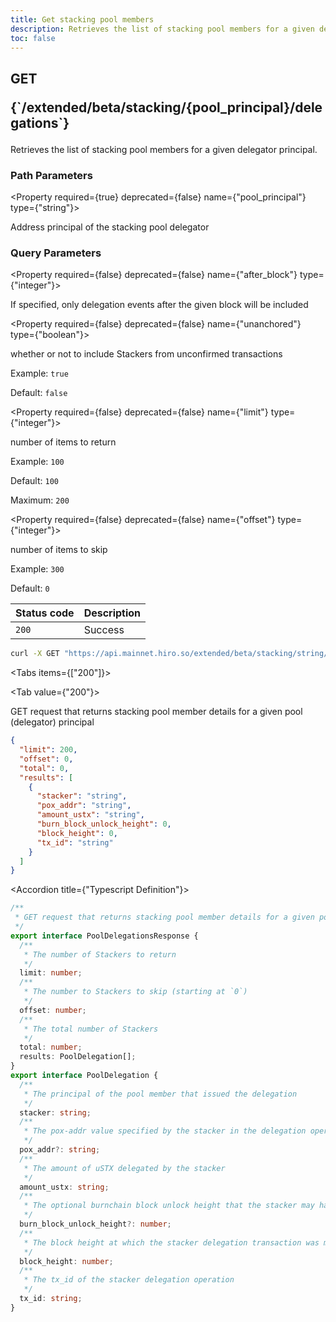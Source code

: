 ```yaml
---
title: Get stacking pool members
description: Retrieves the list of stacking pool members for a given delegator principal.
toc: false
---
```




<Root>

<API>

<div className='flex-1'>

<h2 className="not-prose mb-2 inline-flex items-center gap-3 font-mono">
  <div className="rounded-lg border px-1 py-0.5 text-xs font-medium border-green-400/50 bg-green-400/20 text-green-600 dark:text-green-400">
    GET
  </div>
  <p className="text-xs">{`/extended/beta/stacking/{pool_principal}/delegations`}</p>
</h2>

Retrieves the list of stacking pool members for a given delegator principal.

### Path Parameters

<Property required={true} deprecated={false} name={"pool_principal"} type={"string"}>

Address principal of the stacking pool delegator

</Property>

### Query Parameters

<Property required={false} deprecated={false} name={"after_block"} type={"integer"}>

If specified, only delegation events after the given block will be included

</Property>

<Property required={false} deprecated={false} name={"unanchored"} type={"boolean"}>

whether or not to include Stackers from unconfirmed transactions

<span>Example:  `true`</span>

<span>Default:  `false`</span>

</Property>

<Property required={false} deprecated={false} name={"limit"} type={"integer"}>

number of items to return

<span>Example:  `100`</span>

<span>Default:  `100`</span>

<span>Maximum:  `200`</span>

</Property>

<Property required={false} deprecated={false} name={"offset"} type={"integer"}>

number of items to skip

<span>Example:  `300`</span>

<span>Default:  `0`</span>

</Property>

| Status code | Description |
| ----------- | ----------- |
| `200` | Success |

</div>

<APIExample>

```bash title="curl"
curl -X GET "https://api.mainnet.hiro.so/extended/beta/stacking/string/delegations"
```

<Tabs items={["200"]}>

<Tab value={"200"}>

GET request that returns stacking pool member details for a given pool (delegator) principal

```json title="Example Response"
{
  "limit": 200,
  "offset": 0,
  "total": 0,
  "results": [
    {
      "stacker": "string",
      "pox_addr": "string",
      "amount_ustx": "string",
      "burn_block_unlock_height": 0,
      "block_height": 0,
      "tx_id": "string"
    }
  ]
}
```

<Accordions>

<Accordion title={"Typescript Definition"}>

```ts
/**
 * GET request that returns stacking pool member details for a given pool (delegator) principal
 */
export interface PoolDelegationsResponse {
  /**
   * The number of Stackers to return
   */
  limit: number;
  /**
   * The number to Stackers to skip (starting at `0`)
   */
  offset: number;
  /**
   * The total number of Stackers
   */
  total: number;
  results: PoolDelegation[];
}
export interface PoolDelegation {
  /**
   * The principal of the pool member that issued the delegation
   */
  stacker: string;
  /**
   * The pox-addr value specified by the stacker in the delegation operation
   */
  pox_addr?: string;
  /**
   * The amount of uSTX delegated by the stacker
   */
  amount_ustx: string;
  /**
   * The optional burnchain block unlock height that the stacker may have specified
   */
  burn_block_unlock_height?: number;
  /**
   * The block height at which the stacker delegation transaction was mined at
   */
  block_height: number;
  /**
   * The tx_id of the stacker delegation operation
   */
  tx_id: string;
}

```

</Accordion>

</Accordions>

</Tab>

</Tabs>

</APIExample>

</API>

</Root>